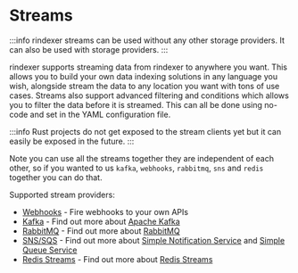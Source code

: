 # Streams

:::info
rindexer streams can be used without any other storage providers. It can also be used with storage providers.
:::

rindexer supports streaming data from rindexer to anywhere you want. This allows you to
build your own data indexing solutions in any language you wish, alongside stream the data to any location
you want with tons of use cases. Streams also support advanced filtering and conditions which allows you to filter the data
before it is streamed. This can all be done using no-code and set in the YAML configuration file.

:::info
Rust projects do not get exposed to the stream clients yet but it can easily be exposed in the future.
:::

Note you can use all the streams together they are independent of each other, so if you wanted to us `kafka`,
`webhooks`, `rabbitmq`, `sns` and `redis` together you can do that.

Supported stream providers:

- [Webhooks](/docs/start-building/streams/webhooks) - Fire webhooks to your own APIs
- [Kafka](/docs/start-building/streams/kafka) - Find out more about [Apache Kafka](https://kafka.apache.org/)
- [RabbitMQ](/docs/start-building/streams/rabbitmq) - Find out more about [RabbitMQ](https://www.rabbitmq.com/)
- [SNS/SQS](/docs/start-building/streams/sns) - Find out more about [Simple Notification Service](https://aws.amazon.com/sns/) and [Simple Queue Service](https://aws.amazon.com/sqs/)
- [Redis Streams](/docs/start-building/streams/redis) - Find out more about [Redis Streams](https://redis.io/docs/latest/develop/data-types/streams/)